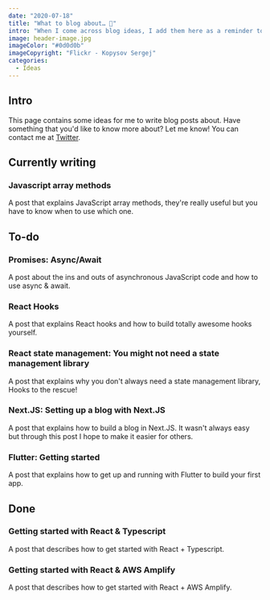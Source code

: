```yaml
---
date: "2020-07-18"
title: "What to blog about… 🤔️"
intro: "When I come across blog ideas, I add them here as a reminder to write about them."
image: header-image.jpg
imageColor: "#0d0d0b"
imageCopyright: "Flickr - Kopysov Sergej"
categories:
  - Ideas
---
```


## Intro

This page contains some ideas for me to write blog posts about. Have something that you'd like to know more about? Let me know! You can contact me at [Twitter](https://twitter.com/Jordy_vD_).

## Currently writing

### Javascript array methods

A post that explains JavaScript array methods, they're really useful but you have to know when to use which one.

## To-do

### Promises: Async/Await

A post about the ins and outs of asynchronous JavaScript code and how to use async & await.

### React Hooks

A post that explains React hooks and how to build totally awesome hooks yourself.

### React state management: You might not need a state management library

A post that explains why you don't always need a state management library, Hooks to the rescue!

### Next.JS: Setting up a blog with Next.JS

A post that explains how to build a blog in Next.JS. It wasn't always easy but through this post I hope to make it easier for others.

### Flutter: Getting started

A post that explains how to get up and running with Flutter to build your first app.

## Done

### Getting started with React & Typescript

A post that describes how to get started with React + Typescript.

### Getting started with React & AWS Amplify

A post that describes how to get started with React + AWS Amplify.
